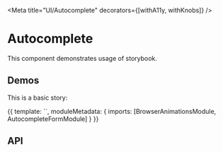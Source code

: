 



<Meta title="UI/Autocomplete" decorators={[withA11y, withKnobs]} />

# Autocomplete

This component demonstrates usage of storybook.

## Demos

This is a basic story:

<Preview>
  <Story name="Default" height="110px">
    {{
      template: `<es-autocomplete-form></es-autocomplete-form>`,
      moduleMetadata: {
        imports: [BrowserAnimationsModule, AutocompleteFormModule]
      }
    }}
  </Story>
</Preview>

## API

<Props of={AutocompleteComponent} />
